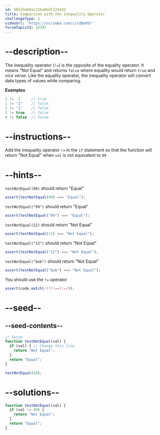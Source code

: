 ```yaml
---
id: 56533eb9ac21ba0edf2244d2
title: Comparison with the Inequality Operator
challengeType: 1
videoUrl: 'https://scrimba.com/c/cdBm9Sr'
forumTopicId: 16787
---
```


# --description--

The inequality operator (`!=`) is the opposite of the equality operator. It means "Not Equal" and returns `false` where equality would return `true` and *vice versa*. Like the equality operator, the inequality operator will convert data types of values while comparing.

**Examples**

```js
1 !=  2     // true
1 != "1"    // false
1 != '1'    // false
1 != true   // false
0 != false  // false
```

# --instructions--

Add the inequality operator `!=` in the `if` statement so that the function will return "Not Equal" when `val` is not equivalent to `99`

# --hints--

`testNotEqual(99)` should return "Equal"

```js
assert(testNotEqual(99) === "Equal");
```

`testNotEqual("99")` should return "Equal"

```js
assert(testNotEqual("99") === "Equal");
```

`testNotEqual(12)` should return "Not Equal"

```js
assert(testNotEqual(12) === "Not Equal");
```

`testNotEqual("12")` should return "Not Equal"

```js
assert(testNotEqual("12") === "Not Equal");
```

`testNotEqual("bob")` should return "Not Equal"

```js
assert(testNotEqual("bob") === "Not Equal");
```

You should use the `!=` operator

```js
assert(code.match(/(?!!==)!=/));
```

# --seed--

## --seed-contents--

```js
// Setup
function testNotEqual(val) {
  if (val) { // Change this line
    return "Not Equal";
  }
  return "Equal";
}

testNotEqual(10);
```

# --solutions--

```js
function testNotEqual(val) {
  if (val != 99) {
    return "Not Equal";
  }
  return "Equal";
}
```
